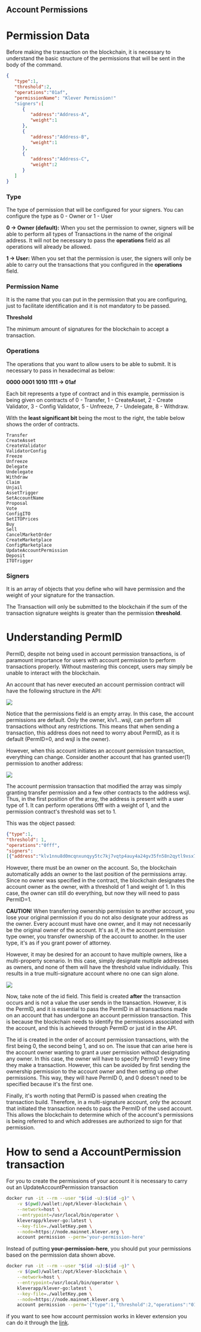 ## Account Permissions

# Permission Data

Before making the transaction on the blockchain, it is necessary to understand the basic structure of the permissions that will be sent in the body of the command.

```json
{
   "type":1,
   "threshold":2,
   "operations":"01af",
   "permissionName": "Klever Permission!"
   "signers":[
      {
         "address":"Address-A",
         "weight":1
      },
      {
         "address":"Address-B",
         "weight":1
      },
      {
         "address":"Address-C",
         "weight":2
      }
   ]
}
```

### Type

The type of permission that will be configured for your signers. You can configure the type as 0 - Owner or 1 - User

**0 -> Owner (default):** When you set the permission to owner, signers will be able to perform all types of Transactions in the name of the original address. It will not be necessary to pass the **operations** field as all operations will already be allowed.

**1 -> User:** When you set that the permission is user, the signers will only be able to carry out the transactions that you configured in the **operations** field.

### Permission Name

It is the name that you can put in the permission that you are configuring, just to facilitate identification and it is not mandatory to be passed.

**Threshold**

The minimum amount of signatures for the blockchain to accept a transaction.

### Operations

The operations that you want to allow users to be able to submit. It is necessary to pass in hexadecimal as below:

**0000 0001 1010 1111 -> 01af**

Each bit represents a type of contract and in this example, permission is being given on contracts of 0 - Transfer, 1 - CreateAsset, 2 - Create Validator, 3 - Config Validator, 5 - Unfreeze, 7 - Undelegate, 8 - Withdraw.

With the **least significant bit** being the most to the right, the table below shows the order of contracts.

```
Transfer
CreateAsset
CreateValidator
ValidatorConfig
Freeze
Unfreeze
Delegate
Undelegate
Withdraw
Claim
Unjail
AssetTrigger
SetAccountName
Proposal
Vote
ConfigITO
SetITOPrices
Buy
Sell
CancelMarketOrder
CreateMarketplace
ConfigMarketplace
UpdateAccountPermission
Deposit
ITOTrigger
```

### Signers

It is an array of objects that you define who will have permission and the weight of your signature for the transaction.

The Transaction will only be submitted to the blockchain if the sum of the transaction signature weights is greater than the permission **threshold**.

# Understanding PermID

PermID, despite not being used in account permission transactions, is of paramount importance for users with account permission to perform transactions properly. Without mastering this concept, users may simply be unable to interact with the blockchain.

An account that has never executed an account permission contract will have the following structure in the API:

![](files/IVKAM0zwZd0kmiTdvW96.png)

Notice that the permissions field is an empty array. In this case, the account permissions are default. Only the owner, klv1…wsjl, can perform all transactions without any restrictions. This means that when sending a transaction, this address does not need to worry about PermID, as it is default (PermID=0, and wsjl is the owner).

However, when this account initiates an account permission transaction, everything can change. Consider another account that has granted user(1) permission to another address:

![](files/wEq8sMwS8swnFwgdDs6n.png)

The account permission transaction that modified the array was simply granting transfer permission and a few other contracts to the address wsjl. Thus, in the first position of the array, the address is present with a user type of 1. It can perform operations 0fff with a weight of 1, and the permission contract's threshold was set to 1.

This was the object passed:

```json
{"type":1,
"threshold": 1,
"operations":"0fff",
"signers":
[{"address":"klv1nnu8d0mcqnxunqyy5tc7kj7vqtp4auy4a24gv35fn58n2qytl9xsx7wsjl","weight": 1}]}
```

However, there must be an owner on the account. So, the blockchain automatically adds an owner to the last position of the permissions array. Since no owner was specified in the contract, the blockchain designates the account owner as the owner, with a threshold of 1 and weight of 1. In this case, the owner can still do everything, but now they will need to pass PermID=1.

**CAUTION**! When transferring ownership permission to another account, you lose your original permission if you do not also designate your address as the owner. Every account must have one owner, and it may not necessarily be the original owner of the account. It's as if, in the account permission type owner, you transfer ownership of the account to another. In the user type, it's as if you grant power of attorney.

However, it may be desired for an account to have multiple owners, like a multi-property scenario. In this case, simply designate multiple addresses as owners, and none of them will have the threshold value individually. This results in a true multi-signature account where no one can sign alone.

![](files/URxHrLeabtcsNtF1ReeZ.png)

Now, take note of the id field. This field is created **after** the transaction occurs and is not a value the user sends in the transaction. However, it is the PermID, and it is essential to pass the PermID in all transactions made on an account that has undergone an account permission transaction. This is because the blockchain needs to identify the permissions associated with the account, and this is achieved through PermID or just id in the API.

The id is created in the order of account permission transactions, with the first being 0, the second being 1, and so on. The issue that can arise here is the account owner wanting to grant a user permission without designating any owner. In this case, the owner will have to specify PermID 1 every time they make a transaction. However, this can be avoided by first sending the ownership permission to the account owner and then setting up other permissions. This way, they will have PermID 0, and 0 doesn't need to be specified because it's the first one.

Finally, it's worth noting that PermID is passed when creating the transaction build. Therefore, in a multi-signature account, only the account that initiated the transaction needs to pass the PermID of the used account. This allows the blockchain to determine which of the account's permissions is being referred to and which addresses are authorized to sign for that permission.

# How to send a AccountPermission transaction

For you to create the permissions of your account it is necessary to carry out an UpdateAccountPermission transaction

```bash
docker run -it --rm --user "$(id -u):$(id -g)" \
    -v $(pwd)/wallet:/opt/klever-blockchain \
    --network=host \
    --entrypoint=/usr/local/bin/operator \
    kleverapp/klever-go:latest \
    --key-file=./walletKey.pem \
    --node=https://node.mainnet.klever.org \
    account permission --perm='your-permission-here'
```

Instead of putting **your-permission-here**, you should put your permissions based on the permission data shown above.

```bash
docker run -it --rm --user "$(id -u):$(id -g)" \
    -v $(pwd)/wallet:/opt/klever-blockchain \
    --network=host \
    --entrypoint=/usr/local/bin/operator \
    kleverapp/klever-go:latest \
    --key-file=./walletKey.pem \
    --node=https://node.mainnet.klever.org \
    account permission --perm='{"type":1,"threshold":2,"operations":"01af","permissionName": "Klever Permission!" "signers":[{"address":"Address-A","weight":1},{"address":"Address-B","weight":1},{"address":"Address-C","weight":2}]}'
```

if you want to see how account permission works in klever extension you can do it through the [link](https://www.youtube.com/watch?v=8J74KszeWKY).

